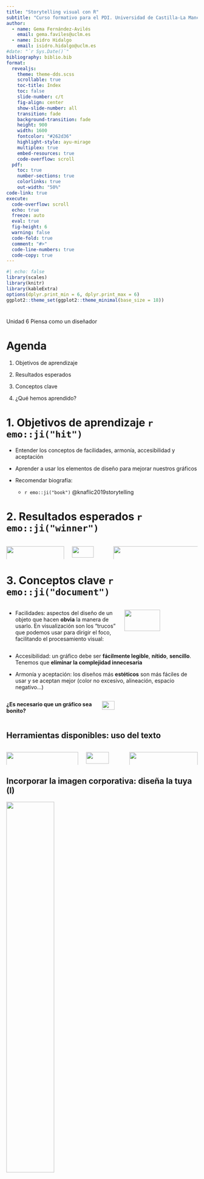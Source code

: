 ```yaml
---
title: "Storytelling visual con R"
subtitle: "Curso formativo para el PDI. Universidad de Castilla-La Mancha"
author:   
  - name: Gema Fernández-Avilés 
    email: gema.faviles@uclm.es
  - name: Isidro Hidalgo
    email: isidro.hidalgo@uclm.es 
#date: "`r Sys.Date()`"
bibliography: biblio.bib
format:
  revealjs:
    theme: theme-dds.scss
    scrollable: true
    toc-title: Index
    toc: false
    slide-number: c/t
    fig-align: center
    show-slide-number: all
    transition: fade
    background-transition: fade
    height: 900
    width: 1600
    fontcolor: "#262d36"
    highlight-style: ayu-mirage
    multiplex: true
    embed-resources: true
    code-overflow: scroll
  pdf:
    toc: true
    number-sections: true
    colorlinks: true
    out-width: "50%"
code-link: true
execute:
  code-overflow: scroll
  echo: true
  freeze: auto
  eval: true
  fig-height: 6
  warning: false
  code-fold: true
  comment: "#>"
  code-line-numbers: true
  code-copy: true
---
```


```r
#| echo: false
library(scales)
library(knitr)
library(kableExtra)
options(dplyr.print_min = 6, dplyr.print_max = 6)
ggplot2::theme_set(ggplot2::theme_minimal(base_size = 18))
```

#  {#title-slide data-menu-title="Storytelling con R" aria-label="dddd."}

[Unidad 6]{.custom-title-1} [Piensa como un diseñador]{.custom-title-2} 


# Agenda

1.  Objetivos de aprendizaje

2.  Resultados esperados

3.  Conceptos clave 

4.  ¿Qué hemos aprendido?



# 1. Objetivos de aprendizaje `r emo::ji("hit")` {background-color="black"}

-   Entender los conceptos de facilidades, armonía, accesibilidad y aceptación

-   Aprender a usar los elementos de diseño para mejorar nuestros gráficos

-   Recomendar biografía: 

    + `r emo::ji("book")` @knaflic2019storytelling


# 2. Resultados esperados  `r emo::ji("winner")` {background-color="#017eae"}

:::: {.columns}
::: {.column width="33%"}
![](img/06-disenyo1.png){width="100%"}
:::
::: {.column width="19%"}
![](img/04-flecha-derecha.png){width="80%"}
:::
::: {.column width="48%"}
![](img/06-disenyo2.png){width="200%"}
:::
::::


# 3. Conceptos clave `r emo::ji("document")` {background-color="#AB5484"}

:::: {.columns}
:::{.column width="60%"}
-   Facilidades: aspectos del diseño de un objeto que hacen **obvia** la manera de usarlo. En visualización son los "trucos" que podemos usar para dirigir el foco, facilitando el procesamiento visual:
:::
:::{.column width="40%"}
![](img/06-facilidades.png){width="70%"}
:::
::::

-   Accesibilidad: un gráfico debe ser **fácilmente legible**, **nítido**, **sencillo**. Tenemos que **eliminar la complejidad innecesaria**

-   Armonía y aceptación: los diseños más **estéticos** son más fáciles de usar y se aceptan mejor (color no excesivo, alineación, espacio negativo...)

:::: {.columns}
:::{.column width="50%"}
**¿Es necesario que un gráfico sea bonito?**
:::
:::{.column width="20%"}
![](img/06-yes.png){width="60%"}
:::

:::{.column width="30%"}

:::
::::

## Herramientas disponibles: uso del texto

:::: {.columns}
::: {.column width="41%"}
![](img/06-texto1.png){width="100%"}
:::
::: {.column width="20%"}
![](img/04-flecha-derecha-azul.png){width="80%"}
:::
::: {.column width="39%"}
![](img/06-texto2.png){width="100%"}
:::
::::

## Incorporar la imagen corporativa: diseña la tuya (I)

![](img/06-corporativa1.png){width="50%"}

## Incorporar la imagen corporativa: diseña la tuya (II)

![](img/06-corporativa2.png){width="50%"}

## Incorporar la imagen corporativa: diseña la tuya (III)

![](img/06-corporativa3.png){width="50%"}

# Un gráfico debe ser bonito: la clave `r emo::ji("document")` {background-color="#AB5484"}


# 4. ¿Qué hemos aprendido? `r emo::ji("book")` {background-color="black"}

-   Conceptos nuevos: facilidades, armonía, accesibilidad y aceptación

-   La importancia de la estética en un gráfico

-   Saber incorporar los elementos de diseño corporativos como parte de la estética

-   Proporcionar armonía y coherencia con nuestra imagen corporativa


## Referencias 

`r emo::ji("book")` @knaflic2019storytelling
